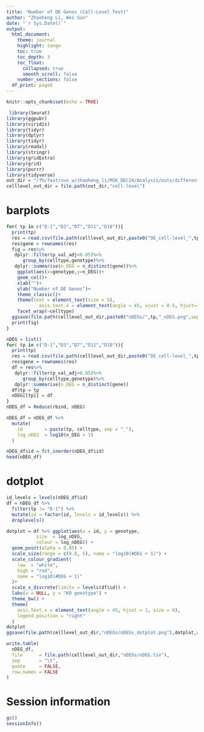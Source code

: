 ```yaml
---
title: "Number of DE Genes (Cell-Level Test)"
author: "Zhaoheng Li, Wei Sun"
date: "`r Sys.Date()`"
output: 
  html_document:
    theme: journal
    highlight: tango
    toc: true
    toc_depth: 3
    toc_float:
      collapsed: true
      smooth_scroll: false
    number_sections: false
  df_print: paged
---
```



```r
knitr::opts_chunk$set(echo = TRUE)
```

```r
 library(Seurat)
library(ggpubr)
library(viridis)
library(tidyr)
library(dplyr)
library(tidyr)
library(readxl)
library(stringr)
library(gridExtra)
library(grid)
library(purrr)
library(tidyverse)
out_dir = "/fh/fast/sun_w/zhaoheng_li/MSK_DEC24/Analysis/outs/differential_expression"
celllevel_out_dir = file.path(out_dir,"cell-level")
```



# barplots

```r

for( tp in c("D-1","D3","D7","D11","D18")){
  print(tp)
  res = read.csv(file.path(celllevel_out_dir,paste0("DE_cell-level_",tp,".csv")),row.names = 1)
  res$gene = rownames(res)
  fig = res%>%
   dplyr::filter(p_val_adj<0.05)%>%
      group_by(celltype,genotype)%>%
   dplyr::summarise(n_DEG = n_distinct(gene))%>%
    ggplot(aes(x=genotype,y=n_DEG))+
    geom_col()+
    xlab("")+
    ylab("Number of DE Genes")+
    theme_classic()+
    theme(text = element_text(size = 5),
            axis.text.x = element_text(angle = 45, vjust = 0.5, hjust=1))+
    facet_wrap(~celltype)
  ggsave(file.path(celllevel_out_dir,paste0("nDEGs/",tp,"_nDEG.png",sep='')),fig,width = 8,height = 6)
  print(fig)
}
```



```r

nDEG = list()
for( tp in c("D-1","D3","D7","D11","D18")){
  print(tp)
  res = read.csv(file.path(celllevel_out_dir,paste0("DE_cell-level_",tp,".csv")),row.names = 1)
  res$gene = rownames(res)
  df = res%>%
   dplyr::filter(p_val_adj<0.05)%>%
      group_by(celltype,genotype)%>%
   dplyr::summarise(n_DEG = n_distinct(gene))
  df$tp = tp
  nDEG[[tp]] = df
}
nDEG_df = Reduce(rbind, nDEG)

nDEG_df = nDEG_df %>% 
  mutate(
    id        = paste(tp, celltype, sep = "_"),
    log_nDEG  = log10(n_DEG + 1)
  )

nDEG_df$id = fct_inorder(nDEG_df$id)
head(nDEG_df)
```



# dotplot

```r
id_levels = levels(nDEG_df$id)      
df = nDEG_df %>%
  filter(tp != "D-1") %>%                    
  mutate(id = factor(id, levels = id_levels)) %>% 
  droplevels()                                    

dotplot = df %>% ggplot(aes(x = id, y = genotype,
           size  = log_nDEG,
           colour = log_nDEG)) +
  geom_point(alpha = 0.85) +
  scale_size(range = c(0.8, 5), name = "log10(#DEG + 1)") +
  scale_colour_gradient(
    low  = "white",
    high = "red",
    name = "log10(#DEG + 1)"
  )+
  scale_x_discrete(limits = levels(df$id)) +
  labs(x = NULL, y = "KO genotype") +
  theme_bw() +
  theme(
    axis.text.x = element_text(angle = 45, hjust = 1, size = 8),
    legend.position = "right"
  )
dotplot
ggsave(file.path(celllevel_out_dir,"nDEGs/nDEGs_dotplot.png"),dotplot,width = 6,height = 6)
```

```r

write.table(
  nDEG_df,
  file      = file.path(celllevel_out_dir,"nDEGs/nDEG.tsv"),
  sep       = "\t",
  quote     = FALSE,
  row.names = FALSE
)
```

# Session information

```r
gc()
sessionInfo()
```


